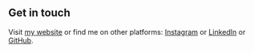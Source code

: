 ## Get in touch

Visit [my website](https://milan.gatsbyjs.io/) or find me on other platforms: [Instagram](https://www.instagram.com/xmi1an/) or [LinkedIn](https://www.linkedin.com/in/mi1an/) or [GitHub](https://github.com/xmi1an).
